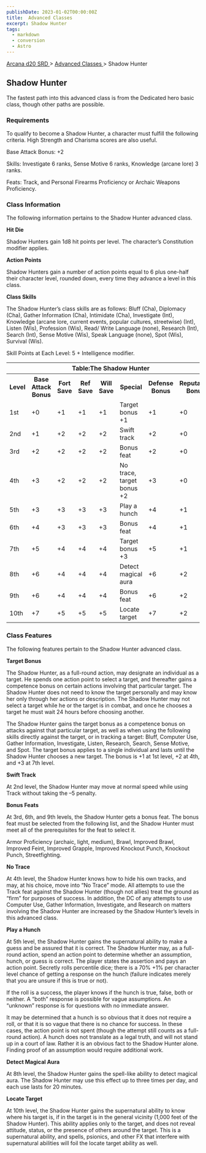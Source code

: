 ```yaml
---
publishDate: 2023-01-02T00:00:00Z
title:  Advanced Classes 
excerpt: Shadow Hunter
tags:
  - markdown
  - conversion
  - Astro
---
```


[ Arcana d20 SRD ](/#arcanaD20) > [ Advanced Classes ](arcana-d20-srd-advanced-classes-index) > Shadow Hunter

##  Shadow Hunter

The fastest path into this advanced class is from the Dedicated hero basic
class, though other paths are possible.

###  Requirements

To qualify to become a Shadow Hunter, a character must fulfill the following
criteria. High Strength and Charisma scores are also useful.

Base Attack Bonus: +2

Skills: Investigate 6 ranks, Sense Motive 6 ranks, Knowledge (arcane lore) 3
ranks.

Feats: Track, and Personal Firearms Proficiency or Archaic Weapons
Proficiency.

###  Class Information

The following information pertains to the Shadow Hunter advanced class.

**Hit Die**

Shadow Hunters gain 1d8 hit points per level. The character’s Constitution
modifier applies.

**Action Points**

Shadow Hunters gain a number of action points equal to 6 plus one-half their
character level, rounded down, every time they advance a level in this class.

**Class Skills**

The Shadow Hunter’s class skills are as follows: Bluff (Cha), Diplomacy (Cha),
Gather Information (Cha), Intimidate (Cha), Investigate (Int), Knowledge
(arcane lore, current events, popular cultures, streetwise) (Int), Listen
(Wis), Profession (Wis), Read/ Write Language (none), Research (Int), Search
(Int), Sense Motive (Wis), Speak Language (none), Spot (Wis), Survival (Wis).

Skill Points at Each Level: 5 + Intelligence modifier.


<table> <tr> <th colspan="8"> Table:The Shadow Hunter </th> </tr> <tr> <th> Level </th> <th> Base Attack Bonus </th> <th> Fort Save </th> <th> Ref Save </th> <th> Will Save </th> <th> Special </th> <th> Defense Bonus </th> <th> Reputation Bonus </th> </tr> <tr> <td> 1st </td> <td> +0 </td> <td> +1 </td> <td> +1 </td> <td> +1 </td> <td> Target bonus +1 </td> <td> +1 </td> <td> +0 </td> </tr> <tr class="shaded"> <td> 2nd </td> <td> +1 </td> <td> +2 </td> <td> +2 </td> <td> +2 </td> <td> Swift track </td> <td> +2 </td> <td> +0 </td> </tr> <tr> <td> 3rd </td> <td> +2 </td> <td> +2 </td> <td> +2 </td> <td> +2 </td> <td> Bonus feat </td> <td> +2 </td> <td> +0 </td> </tr> <tr class="shaded"> <td> 4th </td> <td> +3 </td> <td> +2 </td> <td> +2 </td> <td> +2 </td> <td> No trace, target bonus +2 </td> <td> +3 </td> <td> +0 </td> </tr> <tr> <td> 5th </td> <td> +3 </td> <td> +3 </td> <td> +3 </td> <td> +3 </td> <td> Play a hunch </td> <td> +4 </td> <td> +1 </td> </tr> <tr class="shaded"> <td> 6th </td> <td> +4 </td> <td> +3 </td> <td> +3 </td> <td> +3 </td> <td> Bonus feat </td> <td> +4 </td> <td> +1 </td> </tr> <tr> <td> 7th </td> <td> +5 </td> <td> +4 </td> <td> +4 </td> <td> +4 </td> <td> Target bonus +3 </td> <td> +5 </td> <td> +1 </td> </tr> <tr class="shaded"> <td> 8th </td> <td> +6 </td> <td> +4 </td> <td> +4 </td> <td> +4 </td> <td> Detect magical aura </td> <td> +6 </td> <td> +2 </td> </tr> <tr> <td> 9th </td> <td> +6 </td> <td> +4 </td> <td> +4 </td> <td> +4 </td> <td> Bonus feat </td> <td> +6 </td> <td> +2 </td> </tr> <tr class="shaded"> <td> 10th </td> <td> +7 </td> <td> +5 </td> <td> +5 </td> <td> +5 </td> <td> Locate target </td> <td> +7 </td> <td> +2 </td> </tr> </table>



###  Class Features

The following features pertain to the Shadow Hunter advanced class.

**Target Bonus**

The Shadow Hunter, as a full-round action, may designate an individual as a
target. He spends one action point to select a target, and thereafter gains a
competence bonus on certain actions involving that particular target. The
Shadow Hunter does not need to know the target personally and may know her
only through her actions or description. The Shadow Hunter may not select a
target while he or the target is in combat, and once he chooses a target he
must wait 24 hours before choosing another.

The Shadow Hunter gains the target bonus as a competence bonus on attacks
against that particular target, as well as when using the following skills
directly against the target, or in tracking a target: Bluff, Computer Use,
Gather Information, Investigate, Listen, Research, Search, Sense Motive, and
Spot. The target bonus applies to a single individual and lasts until the
Shadow Hunter chooses a new target. The bonus is +1 at 1st level, +2 at 4th,
and +3 at 7th level.

**Swift Track**

At 2nd level, the Shadow Hunter may move at normal speed while using Track
without taking the –5 penalty.

**Bonus Feats**

At 3rd, 6th, and 9th levels, the Shadow Hunter gets a bonus feat. The bonus
feat must be selected from the following list, and the Shadow Hunter must meet
all of the prerequisites for the feat to select it.

Armor Proficiency (archaic, light, medium), Brawl, Improved Brawl, Improved
Feint, Improved Grapple, Improved Knockout Punch, Knockout Punch,
Streetfighting.

**No Trace**

At 4th level, the Shadow Hunter knows how to hide his own tracks, and may, at
his choice, move into “No Trace” mode. All attempts to use the Track feat
against the Shadow Hunter (though not allies) treat the ground as “firm” for
purposes of success. In addition, the DC of any attempts to use Computer Use,
Gather Information, Investigate, and Research on matters involving the Shadow
Hunter are increased by the Shadow Hunter’s levels in this advanced class.

**Play a Hunch**

At 5th level, the Shadow Hunter gains the supernatural ability to make a guess
and be assured that it is correct. The Shadow Hunter may, as a full-round
action, spend an action point to determine whether an assumption, hunch, or
guess is correct. The player states the assertion and pays an action point.
Secretly rolls percentile dice; there is a 70% +1% per character level chance
of getting a response on the hunch (failure indicates merely that you are
unsure if this is true or not).

If the roll is a success, the player knows if the hunch is true, false, both
or neither. A “both” response is possible for vague assumptions. An “unknown”
response is for questions with no immediate answer.

It may be determined that a hunch is so obvious that it does not require a
roll, or that it is so vague that there is no chance for success. In these
cases, the action point is not spent (though the attempt still counts as a
full-round action). A hunch does not translate as a legal truth, and will not
stand up in a court of law. Rather it is an obvious fact to the Shadow Hunter
alone. Finding proof of an assumption would require additional work.

**Detect Magical Aura**

At 8th level, the Shadow Hunter gains the spell-like ability to detect magical
aura. The Shadow Hunter may use this effect up to three times per day, and
each use lasts for 20 minutes.

**Locate Target**

At 10th level, the Shadow Hunter gains the supernatural ability to know where
his target is, if in the target is in the general vicinity (1,000 feet of the
Shadow Hunter). This ability applies only to the target, and does not reveal
attitude, status, or the presence of others around the target. This is a
supernatural ability, and spells, psionics, and other FX that interfere with
supernatural abilities will foil the locate target ability as well.

